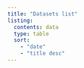 ```yaml
---
title: "Datasets list"
listing:
  contents: data
  type: table
  sort:
    - "date"
    - "title desc"
---
```


